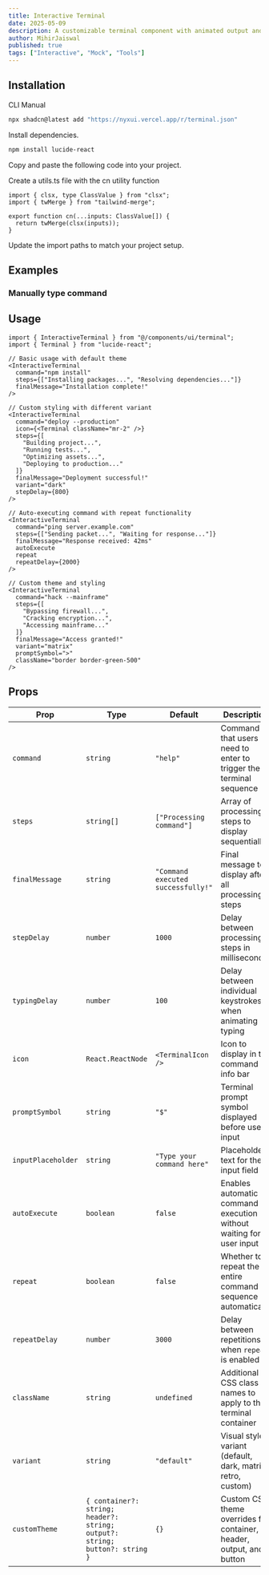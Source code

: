 ```yaml
---
title: Interactive Terminal
date: 2025-05-09
description: A customizable terminal component with animated output and command processing.
author: MihirJaiswal
published: true
tags: ["Interactive", "Mock", "Tools"]
---
```


<ComponentPreview name="terminal-demo" />

## Installation

<Tabs defaultValue="cli">

<TabsList>
  <TabsTrigger value="cli">CLI</TabsTrigger>
  <TabsTrigger value="manual">Manual</TabsTrigger>
</TabsList>
<TabsContent value="cli">

```bash
npx shadcn@latest add "https://nyxui.vercel.app/r/terminal.json"
```

</TabsContent>

<TabsContent value="manual">

<Steps>

<Step>Install dependencies.</Step>

```bash
npm install lucide-react
```

<Step>Copy and paste the following code into your project.</Step>

<ComponentSource name="terminal" />

<Step>Create a utils.ts file with the cn utility function</Step>

```tsx
import { clsx, type ClassValue } from "clsx";
import { twMerge } from "tailwind-merge";

export function cn(...inputs: ClassValue[]) {
  return twMerge(clsx(inputs));
}
```

<Step>Update the import paths to match your project setup.</Step>

</Steps>

</TabsContent>

</Tabs>

## Examples

### Manually type command

<ComponentPreview name="terminal-demo1" />

## Usage

```tsx
import { InteractiveTerminal } from "@/components/ui/terminal";
import { Terminal } from "lucide-react";
```

```tsx
// Basic usage with default theme
<InteractiveTerminal
  command="npm install"
  steps={["Installing packages...", "Resolving dependencies..."]}
  finalMessage="Installation complete!"
/>

// Custom styling with different variant
<InteractiveTerminal
  command="deploy --production"
  icon={<Terminal className="mr-2" />}
  steps={[
    "Building project...",
    "Running tests...",
    "Optimizing assets...",
    "Deploying to production..."
  ]}
  finalMessage="Deployment successful!"
  variant="dark"
  stepDelay={800}
/>

// Auto-executing command with repeat functionality
<InteractiveTerminal
  command="ping server.example.com"
  steps={["Sending packet...", "Waiting for response..."]}
  finalMessage="Response received: 42ms"
  autoExecute
  repeat
  repeatDelay={2000}
/>

// Custom theme and styling
<InteractiveTerminal
  command="hack --mainframe"
  steps={[
    "Bypassing firewall...",
    "Cracking encryption...",
    "Accessing mainframe..."
  ]}
  finalMessage="Access granted!"
  variant="matrix"
  promptSymbol=">"
  className="border border-green-500"
/>
```

## Props

| Prop               | Type                                                                        | Default                            | Description                                                          |
| ------------------ | --------------------------------------------------------------------------- | ---------------------------------- | -------------------------------------------------------------------- |
| `command`          | `string`                                                                    | `"help"`                           | Command that users need to enter to trigger the terminal sequence    |
| `steps`            | `string[]`                                                                  | `["Processing command"]`           | Array of processing steps to display sequentially                    |
| `finalMessage`     | `string`                                                                    | `"Command executed successfully!"` | Final message to display after all processing steps                  |
| `stepDelay`        | `number`                                                                    | `1000`                             | Delay between processing steps in milliseconds                       |
| `typingDelay`      | `number`                                                                    | `100`                              | Delay between individual keystrokes when animating typing            |
| `icon`             | `React.ReactNode`                                                           | `<TerminalIcon />`                 | Icon to display in the command info bar                              |
| `promptSymbol`     | `string`                                                                    | `"$"`                              | Terminal prompt symbol displayed before user input                   |
| `inputPlaceholder` | `string`                                                                    | `"Type your command here"`         | Placeholder text for the input field                                 |
| `autoExecute`      | `boolean`                                                                   | `false`                            | Enables automatic command execution without waiting for user input   |
| `repeat`           | `boolean`                                                                   | `false`                            | Whether to repeat the entire command sequence automatically          |
| `repeatDelay`      | `number`                                                                    | `3000`                             | Delay between repetitions when `repeat` is enabled                   |
| `className`        | `string`                                                                    | `undefined`                        | Additional CSS class names to apply to the terminal container        |
| `variant`          | `string`                                                                    | `"default"`                        | Visual style variant (default, dark, matrix, retro, custom)          |
| `customTheme`      | `{ container?: string; header?: string; output?: string; button?: string }` | `{}`                               | Custom CSS theme overrides for container, header, output, and button |
